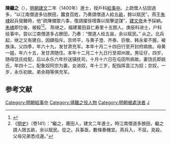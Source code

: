 '''陳繼之'''（{{bd|？||1403年|catIdx=}}），[[明朝|明朝]][[建文|建文]]二年（1400年）進士，授戶科[[給事中|給事中]]。上疏僧人佔田過多，“以江南僧道多佔腴田，蠶食百姓，乃奏請僧道人給五[[畝|畝]]，餘以賦民”。燕王[[朱棣|朱棣]]起兵發難時，他“疏陳備禦六事，復請擢徐增壽以阻擊逆謀”，[[建文帝|建文帝]]未予採納。[[朱棣|朱棣]]即位後，被殺<ref>{{cite book | language = zh-hans | author = 潘荣胜 | coauthors =  | title = 《明清进士录》 | url =  | date = 2006年 | location =  | publisher = [[中华书局|中华书局]] | id =  | isbn = 9787101043501 | pages = 17页 }}</ref><ref>《[[明史|明史]]》（卷141）：“繼之，莆田人，建文二年進士。時江南僧道多腴田，繼之請人限五畝，余以賦民。從之。兵事亟，數條奏機宜。燕兵入，不屈，見殺，父母兄弟悉戍邊。”</ref>。
陈继之，福建莆田县仁寿里十五图人。庚辰科进士，户科给事中。尝以江南僧道多占腴田，乃奏：“僧道人给五亩，余以赋民。” 从之。北兵起，继之又有建白，因肆指斥。京师平，与黄子澄、齐泰、巨敬、韩永辈不服，被族诛。父四季，年六十九，发甘肃充军。本年十月二十四日行至开封府病故。母黄一姐，年六十五，发甘肃随住。本年十二月二十九日行至郑州故。男征仔，四岁，随母饶氏给配，后以永乐六年抄送镇抚司，十月十六日在屯田所病故。妻饶氏即姚氏，年四十二，配象奴阿宗为妻。女进奴，年十三岁，配指挥袁江为奴；京奴，一岁，永乐初故。弟余翔等俱充军。

==参考文献==
{{wikisource|明史/卷141}}
<div class="references-small">
<references />
</div>

{{明朝人物小作品}}
{{建文二年庚辰科殿試金榜}}
{{DEFAULTSORT:Chen陳}}
[[Category:明朝給事中|Category:明朝給事中]]
[[Category:靖難之役人物|Category:靖難之役人物]]
[[Category:明朝被處決者|Category:明朝被處決者]]
[[Category:陳姓|J]]